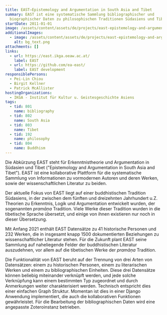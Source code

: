 ```yaml
---
title: EAST—Epistemology and Argumentation in South Asia and Tibet
summary: EAST ist eine systematische Sammlung bibliographischer und
  biographischer Daten zu philosophischen Traditionen Südasiens und Tibets.
startDate: 2011-01-01
image: /assets/content/assets/de/projects/east-epistemology-and-argumentation-south-asia-and-tibet/bg_text_neu2.png
additionalImages:
  - image: /assets/content/assets/de/projects/east-epistemology-and-argumentation-south-asia-and-tibet/additionalImages/bg_text.png
    alt: bg_text.png
attachments: []
links:
  - url: https://east.ikga.oeaw.ac.at/
    label: EAST
  - url: https://github.com/ea-east/
    label: EAST development
responsiblePersons:
  - Pei-Lin Chiou
  - Birgit Kellner
  - Patrick McAllister
hostingOrganizations:
  - IKGA - Institut für Kultur u. Geistesgeschichte Asiens
tags:
  - tid: 801
    name: bibliography
  - tid: 802
    name: South Asia
  - tid: 803
    name: Tibet
  - tid: 192
    name: philosophy
  - tid: 804
    name: Buddhism
---
```

Die Abkürzung EAST steht für Erkenntnistheorie und Argumentation in Südasien und Tibet ("Epistemology and Argumentation in South Asia and Tibet"). EAST ist eine kollaborative Plattform für die systematische Sammlung von Informationen zu vormodernen Autoren und deren Werken, sowie der wissenschaftlichen Literatur zu beiden.

Der aktuelle Fokus von EAST liegt auf einer buddhistischen Tradition Südasiens, in der zwischen dem fünften und dreizehnten Jahrhundert u.Z. Theorien zu Erkenntnis, Logik und Argumentation entwickelt wurden, der sogenannten _pramāṇa_ Tradition. Viele Werke dieser Tradition wurden in die tibetische Sprache übersetzt, und einige von ihnen existieren nur noch in dieser Übersetzung.

Mit Anfang 2021 enthält EAST Datensätze zu 41 historische Personen und 232 Werken, die in insgesamt knapp 1500 dokumentierten Beziehungen zu wissenschaftlicher Literatur stehen. Für die Zukunft plant EAST seine Sammlung auf naheliegende Felder der buddhistischen Literatur auszudehnen, vor allem auf die tibetischen Werke der _pramāṇa_ Tradition.

Die Funktionalität von EAST beruht auf der Trennung von drei Arten von Datensätzen: einem zu historischen Personen, einem zu literarischen Werken und einem zu bibliographischen Einheiten. Diese drei Datensätze können beliebig miteinander verknüpft werden, und jede solche Verknüpfung kann einem bestimmten Typ zugeordnet und durch Anmerkungen weiter charakterisiert werden. Technisch entspricht dies einer einfachen Graph Struktur. Momentan ist dies in einer Django Anwendung implementiert, die auch die kollaborativen Funktionen gewährleistet. Für die Bearbeitung der bibliographischen Daten wird eine angepasste Zoteroinstanz betrieben.
